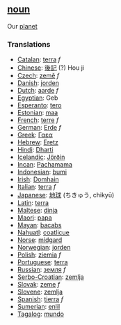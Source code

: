 ==[[noun]]==

Our [[planet]]

===Translations===
*[[Catalan]]: [[terra]] ''f''
*[[Chinese]]: [[後記]] (?) Hou ji
*[[Czech]]: [[země]] ''f''
*[[Danish]]: [[jorden]]
*[[Dutch]]: [[aarde]] ''f''
*[[Egyptian]]: Geb
*[[Esperanto]]: [[tero]]
*[[Estonian]]: [[maa]]
*[[French]]: [[terre]] ''f''
*[[German]]: [[Erde]] ''f''
*[[Greek]]: [[Γαεα]]
*[[Hebrew]]: [[Eretz]]
*[[Hindi]]: [[Dharti]]
*[[Icelandic]]: [[Jörðin]]
*[[Incan]]: [[Pachamama]]
*[[Indonesian]]: [[bumi]]
*[[Irish]]: [[Domhain]]
*[[Italian]]: [[terra]] ''f''
*[[Japanese]]: [[地球]] (ちきゅう, chikyū)
*[[Latin]]: [[terra]]
*[[Maltese]]: [[dinja]]
*[[Maori]]: [[papa]]
*[[Mayan]]: [[bacabs]]
*[[Nahuatl]]: [[coatlicue]]
*[[Norse]]: [[midgard]]
*[[Norwegian]]: [[jorden]]
*[[Polish]]: [[ziemia]] ''f''
*[[Portuguese]]: [[terra]]
*[[Russian]]: [[земля]] ''f''
*[[Serbo-Croatian]]: [[zemlja]]
*[[Slovak]]: [[zeme]] ''f''
*[[Slovene]]: [[zemlja]]
*[[Spanish]]: [[tierra]] ''f''
*[[Sumerian]]: [[enlil]]
*[[Tagalog]]: [[mundo]]
